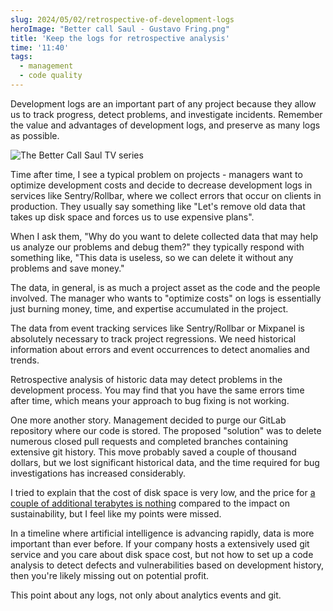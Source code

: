 ```yaml
---
slug: 2024/05/02/retrospective-of-development-logs
heroImage: "Better call Saul - Gustavo Fring.png"
title: 'Keep the logs for retrospective analysis'
time: '11:40'
tags:
  - management
  - code quality
---
```


Development logs are an important part of any project because they allow us to track progress, detect problems, and investigate incidents. Remember the value and advantages of development logs, and preserve as many logs as possible.

![The Better Call Saul TV series](<Better call Saul - Gustavo Fring.png>)

Time after time, I see a typical problem on projects - managers want to optimize development costs and decide to decrease development logs in services like Sentry/Rollbar, where we collect errors that occur on clients in production. They usually say something like "Let's remove old data that takes up disk space and forces us to use expensive plans".

When I ask them, "Why do you want to delete collected data that may help us analyze our problems and debug them?" they typically respond with something like, "This data is useless, so we can delete it without any problems and save money."

The data, in general, is as much a project asset as the code and the people involved. The manager who wants to "optimize costs" on logs is essentially just burning money, time, and expertise accumulated in the project.

The data from event tracking services like Sentry/Rollbar or Mixpanel is absolutely necessary to track project regressions. We need historical information about errors and event occurrences to detect anomalies and trends.

Retrospective analysis of historic data may detect problems in the development process. You may find that you have the same errors time after time, which means your approach to bug fixing is not working.

One more another story. Management decided to purge our GitLab repository where our code is stored. The proposed "solution" was to delete numerous closed pull requests and completed branches containing extensive git history. This move probably saved a couple of thousand dollars, but we lost significant historical data, and the time required for bug investigations has increased considerably.

I tried to explain that the cost of disk space is very low, and the price for [a couple of additional terabytes is nothing](https://ourworldindata.org/grapher/historical-cost-of-computer-memory-and-storage) compared to the impact on sustainability, but I feel like my points were missed.

In a timeline where artificial intelligence is advancing rapidly, data is more important than ever before. If your company hosts a extensively used git service and you care about disk space cost, but not how to set up a code analysis to detect defects and vulnerabilities based on development history, then you're likely missing out on potential profit.

This point about any logs, not only about analytics events and git.
